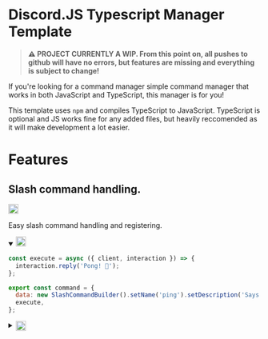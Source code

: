 # Discord.JS Typescript Manager Template

> **⚠️ PROJECT CURRENTLY A WIP. From this point on, all pushes to github will have no errors, but features are missing and everything is subject to change!**

If you're looking for a command manager simple command manager that works in both JavaScript and TypeScript, this manager is for you!

This template uses `npm` and compiles TypeScript to JavaScript. TypeScript is optional and JS works fine for any added files, but heavily reccomended as it will make development a lot easier.

# Features

## Slash command handling.

<img src="https://user-images.githubusercontent.com/29359616/209444996-3e3e84e6-5384-4886-8090-20ce4ef3d573.png" style="width:20px"/>

Easy slash command handling and registering.

<details open>
  <summary><picture><img width="20" src="https://user-images.githubusercontent.com/29359616/209444996-3e3e84e6-5384-4886-8090-20ce4ef3d573.png"/></summary></picture>
  
```js
const execute = async ({ client, interaction }) => {
  interaction.reply('Pong! 🏓');
};

export const command = {
  data: new SlashCommandBuilder().setName('ping').setDescription('Says pong'),
  execute,
};

```

</details>

<details>
  <summary><picture><img width="20" src="https://user-images.githubusercontent.com/29359616/209445057-6070c532-a62d-43ed-9914-3a3794aa576b.png" style="width:20px;vertical-align:top;"/></picture></summary>

```ts
const execute = async ({
  client,
  interaction,
}: CommandProps): Promise<Execute> => {
  interaction.reply('Pong! 🏓');
};

export const command: Command = {
  data: new SlashCommandBuilder().setName('ping').setDescription('Says pong'),
  execute,
};
```

</details>

